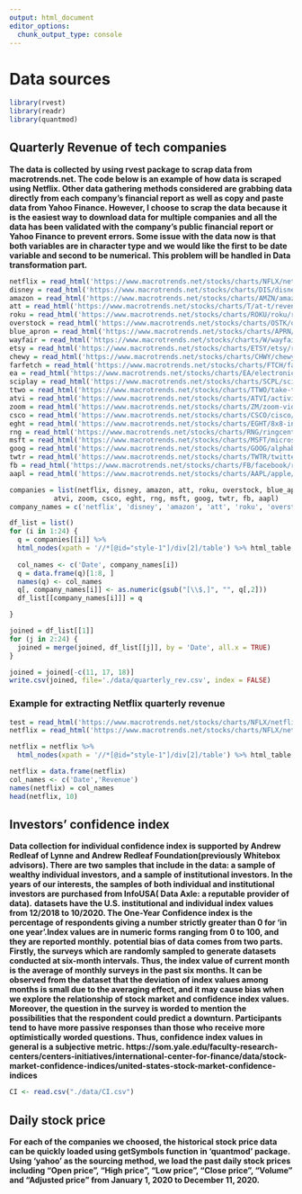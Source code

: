 ```yaml
---
output: html_document
editor_options: 
  chunk_output_type: console
---
```

# Data sources
```r
library(rvest)
library(readr)
library(quantmod)
```

## Quarterly Revenue of tech companies
**The data is collected by using rvest package to scrap data from macrotrends.net. The code below is an example of how data is scraped using Netflix. Other data gathering methods considered are grabbing data directly from each company's financial report as well as copy and paste data from Yahoo Finance. However, I choose to scrap the data because it is the easiest way to download data for multiple companies and all the data has been validated with the company's public financial report or Yahoo Finance to prevent errors. Some issue with the data now is that both variables are in character type and we would like the first to be date variable and second to be numerical. This problem will be handled in Data transformation part. **
```r
netflix = read_html('https://www.macrotrends.net/stocks/charts/NFLX/netflix/revenue')
disney = read_html('https://www.macrotrends.net/stocks/charts/DIS/disney/revenue')
amazon = read_html('https://www.macrotrends.net/stocks/charts/AMZN/amazon/revenue')
att = read_html('https://www.macrotrends.net/stocks/charts/T/at-t/revenue')
roku = read_html('https://www.macrotrends.net/stocks/charts/ROKU/roku/revenue')
overstock = read_html('https://www.macrotrends.net/stocks/charts/OSTK/overstock/revenue')
blue_apron = read_html('https://www.macrotrends.net/stocks/charts/APRN/blue-apron-holdings/revenue')
wayfair = read_html('https://www.macrotrends.net/stocks/charts/W/wayfair/revenue')
etsy = read_html('https://www.macrotrends.net/stocks/charts/ETSY/etsy/revenue')
chewy = read_html('https://www.macrotrends.net/stocks/charts/CHWY/chewy/revenue')
farfetch = read_html('https://www.macrotrends.net/stocks/charts/FTCH/farfetch/revenue')
ea = read_html('https://www.macrotrends.net/stocks/charts/EA/electronic-arts/revenue')
sciplay = read_html('https://www.macrotrends.net/stocks/charts/SCPL/sciplay/revenue')
ttwo = read_html('https://www.macrotrends.net/stocks/charts/TTWO/take-two-interactive-software/revenue')
atvi = read_html('https://www.macrotrends.net/stocks/charts/ATVI/activision-blizzard/revenue')
zoom = read_html('https://www.macrotrends.net/stocks/charts/ZM/zoom-video-communications/revenue')
csco = read_html('https://www.macrotrends.net/stocks/charts/CSCO/cisco/revenue')
eght = read_html('https://www.macrotrends.net/stocks/charts/EGHT/8x8-inc/revenue')
rng = read_html('https://www.macrotrends.net/stocks/charts/RNG/ringcentral/revenue')
msft = read_html('https://www.macrotrends.net/stocks/charts/MSFT/microsoft/revenue')
goog = read_html('https://www.macrotrends.net/stocks/charts/GOOG/alphabet/revenue')
twtr = read_html('https://www.macrotrends.net/stocks/charts/TWTR/twitter/revenue')
fb = read_html('https://www.macrotrends.net/stocks/charts/FB/facebook/revenue')
aapl = read_html('https://www.macrotrends.net/stocks/charts/AAPL/apple/revenue')

companies = list(netflix, disney, amazon, att, roku, overstock, blue_apron, wayfair, etsy, chewy, farfetch, ea, sciplay, ttwo, 
           atvi, zoom, csco, eght, rng, msft, goog, twtr, fb, aapl)
company_names = c('netflix', 'disney', 'amazon', 'att', 'roku', 'overstock', 'blue_apron', 'wayfair', 'etsy', 'chewy', 'farfetch', 'ea', 'sciplay', 'ttwo', 'atvi', 'zoom', 'csco', 'eght', 'rng', 'msft', 'goog', 'twtr', 'fb', 'aapl')

df_list = list()
for (i in 1:24) {
  q = companies[[i]] %>% 
  html_nodes(xpath = '//*[@id="style-1"]/div[2]/table') %>% html_table
  
  col_names <- c('Date', company_names[i])
  q = data.frame(q)[1:8, ]
  names(q) <- col_names
  q[, company_names[i]] <- as.numeric(gsub("[\\$,]", "", q[,2]))
  df_list[[company_names[i]]] = q

}

joined = df_list[[1]]
for (j in 2:24) {
  joined = merge(joined, df_list[[j]], by = 'Date', all.x = TRUE)
}

joined = joined[-c(11, 17, 18)]
write.csv(joined, file='./data/quarterly_rev.csv', index = FALSE)
```

### Example for extracting Netflix quarterly revenue 
```r
test = read_html('https://www.macrotrends.net/stocks/charts/NFLX/netflix/revenue')
netflix = read_html('https://www.macrotrends.net/stocks/charts/NFLX/netflix/revenue')

netflix = netflix %>% 
  html_nodes(xpath = '//*[@id="style-1"]/div[2]/table') %>% html_table

netflix = data.frame(netflix)
col_names <- c('Date','Revenue')
names(netflix) = col_names
head(netflix, 10)
```


## Investors' confidence index
**Data collection for individual confidence index is supported by Andrew Redleaf of Lynne and Andrew Redleaf Foundation(previously Whitebox advisors). There are two samples that include in the data:  a sample of wealthy individual investors, and a sample of institutional investors. In the years of our interests, the samples of both individual and institutional investors are purchased from InfoUSA( Data Axle: a reputable provider of data).** 
**\nThe datasets have the U.S. institutional and individual index values from 12/2018 to 10/2020. The One-Year Confidence index is the percentage of respondents giving a number strictly greater than 0 for 'in one year'.Index values are in numeric forms ranging from 0 to 100, and they are reported monthly.** 
**\nThe potential bias of data comes from two parts. Firstly, the surveys which are randomly sampled to generate datasets conducted at six-month intervals.  Thus, the index value of current month is the average of monthly surveys in the past six months.  It can be observed from the dataset that the deviation of index values among months is small due to the averaging effect, and it may cause bias when we explore the relationship of stock market and confidence index values.     Moreover, the question in the survey is worded to mention the possibilities that the respondent could predict a downturn.  Participants tend to have more passive responses than those who receive more optimistically worded questions. Thus, confidence index values in general is a subjective metric.  https://som.yale.edu/faculty-research-centers/centers-initiatives/international-center-for-finance/data/stock-market-confidence-indices/united-states-stock-market-confidence-indices ** 

```r
CI <- read.csv("./data/CI.csv")
```

## Daily stock price 
**For each of the companies we choosed, the historical stock price data can be quickly loaded using getSymbols function in 'quantmod' package. Using 'yahoo' as the sourcing method, we load the past daily stock prices including “Open price”, “High price”, “Low price”, “Close price”, “Volume” and “Adjusted price” from January 1, 2020 to December 11, 2020.**